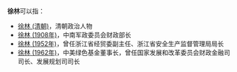 '''徐林'''可以指：
* [[徐林_(清朝)|徐林 (清朝)]]，清朝政治人物
* [[徐林_(1908年)|徐林 (1908年)]]，中南军政委员会财政部长
* [[徐林_(1952年)|徐林 (1952年)]]，曾任浙江省经贸委副主任、浙江省安全生产监督管理局局长
* [[徐林_(1962年)|徐林 (1962年)]]，中美绿色基金董事长，曾任国家发展和改革委员会财政金融司司长、发展规划司司长

{{disambig}}